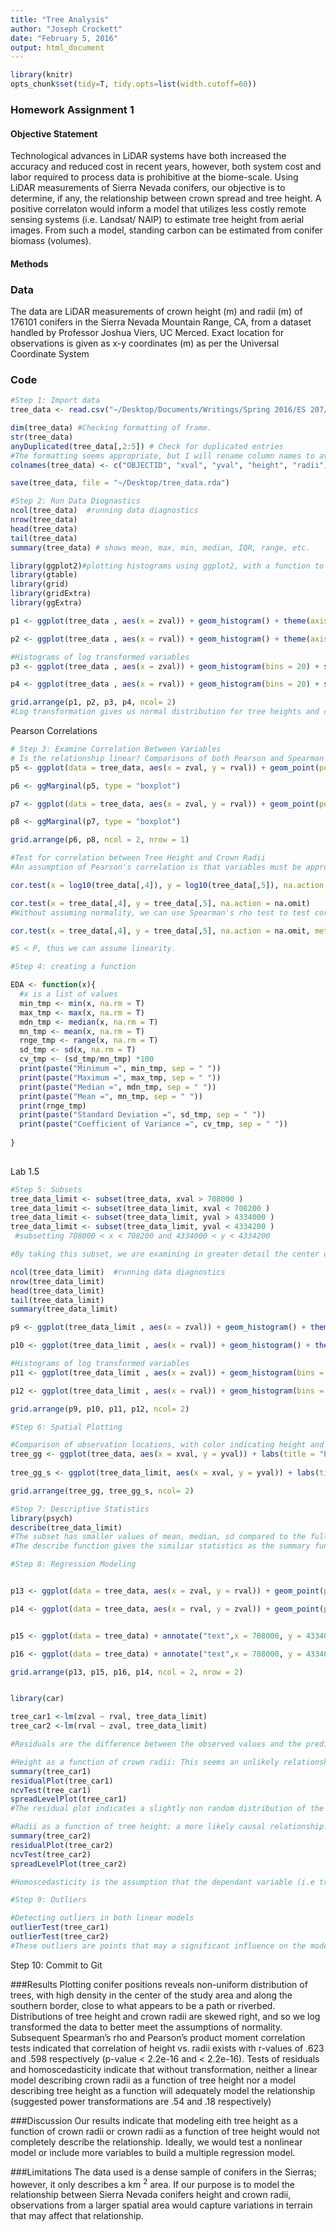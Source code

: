 ```yaml
---
title: "Tree Analysis"
author: "Joseph Crockett"
date: "February 5, 2016"
output: html_document
---
```

```r
library(knitr)
opts_chunk$set(tidy=T, tidy.opts=list(width.cutoff=60))
```
### Homework Assignment 1

#### Objective Statement
Technological advances in LiDAR systems have both increased the accuracy and reduced cost in recent years, however, both system cost and labor required to process data is prohibitive at the biome-scale.  Using LiDAR measurements of Sierra Nevada conifers, our objective is to determine, if any, the relationship between crown spread and tree height.  A positive correlaton would inform a model that utilizes less costly remote sensing systems (i.e. Landsat/ NAIP) to estimate tree height from aerial images.  From such a model, standing carbon can be estimated from conifer biomass (volumes).

#### Methods


### Data

The data are LiDAR measurements of crown height (m) and radii (m) of 176101 conifers in the Sierra Nevada Mountain Range, CA, from a dataset handled by Professor Joshua Viers, UC Merced. Exact location for observations is given as x-y coordinates (m) as per the Universal Coordinate System

### Code

```r
#Step 1: Import data
tree_data <- read.csv("~/Desktop/Documents/Writings/Spring 2016/ES 207/Labs/Lab1/Trees.csv", header = T)  #load LiDAR tree measurements into local environment data frame 

dim(tree_data) #Checking formatting of frame.
str(tree_data)
anyDuplicated(tree_data[,2:5]) # Check for duplicated entries
#The formatting seems appropriate, but I will rename column names to avoid conflicts.
colnames(tree_data) <- c("OBJECTID", "xval", "yval", "height", "radii")

save(tree_data, file = "~/Desktop/tree_data.rda")
```


```r

#Step 2: Run Data Diognastics
ncol(tree_data)  #running data diagnostics
nrow(tree_data)
head(tree_data)
tail(tree_data)
summary(tree_data) # shows mean, max, min, median, IQR, range, etc. 

library(ggplot2)#plotting histograms using ggplot2, with a function to plot multiple graphs
library(gtable)
library(grid)
library(gridExtra)
library(ggExtra)

p1 <- ggplot(tree_data , aes(x = zval)) + geom_histogram() + theme(axis.text.x =  element_blank()) + ggtitle("Tree Heights (m)")

p2 <- ggplot(tree_data , aes(x = rval)) + geom_histogram() + theme(axis.title.y = element_blank()) + ggtitle("Crown Radii (m)")

#Histograms of log transformed variables
p3 <- ggplot(tree_data , aes(x = zval)) + geom_histogram(bins = 20) + scale_x_log10() + labs(title = "Tree Heights)", x = "log10 z(m)", size = .5)

p4 <- ggplot(tree_data , aes(x = rval)) + geom_histogram(bins = 20) + scale_x_log10()+ theme(axis.title.y = element_blank()) +labs(title = "Crown Radii", x = "log10 r(m)", size = .5)

grid.arrange(p1, p2, p3, p4, ncol= 2)
#Log transformation gives us normal distribution for tree heights and crown radii.
```


Pearson Correlations
```r
# Step 3: Examine Correlation Between Variables
# Is the relationship linear? Comparisons of both Pearson and Spearman's rho can reveal linear vs monotonic relationships.
p5 <- ggplot(data = tree_data, aes(x = zval, y = rval)) + geom_point(position = "jitter", size = .5) + geom_smooth(method = glm)+ labs( title = "Tree Height vs. Crown Radii", x = "Tree Height (m)", y = "Crown Radii (m)")

p6 <- ggMarginal(p5, type = "boxplot")

p7 <- ggplot(data = tree_data, aes(x = zval, y = rval)) + geom_point(position = "jitter", size = .5) + geom_smooth(method = glm) + scale_x_log10() + labs( title = "Transformed Tree Height vs. Crown Radii", x = "Tree Height log10(m)", y = "Crown Radii log10(m)")

p8 <- ggMarginal(p7, type = "boxplot")

grid.arrange(p6, p8, ncol = 2, nrow = 1)

#Test for correlation between Tree Height and Crown Radii
#An assumption of Pearson's correlation is that variables must be approximately normally distributed, so log transformation will ensure that this assumption is held.

cor.test(x = log10(tree_data[,4]), y = log10(tree_data[,5]), na.action = na.omit)

cor.test(x = tree_data[,4], y = tree_data[,5], na.action = na.omit)
#Without assuming normality, we can use Spearman's rho test to test correlation between non-parametric variables

cor.test(x = tree_data[,4], y = tree_data[,5], na.action = na.omit, method = "spearman")

#S < P, thus we can assume linearity.
```


```r
#Step 4: creating a function

EDA <- function(x){
  #x is a list of values
  min_tmp <- min(x, na.rm = T)
  max_tmp <- max(x, na.rm = T)
  mdn_tmp <- median(x, na.rm = T)
  mn_tmp <- mean(x, na.rm = T)
  rnge_tmp <- range(x, na.rm = T)
  sd_tmp <- sd(x, na.rm = T)
  cv_tmp <- (sd_tmp/mn_tmp) *100
  print(paste("Minimum =", min_tmp, sep = " "))
  print(paste("Maximum =", max_tmp, sep = " "))
  print(paste("Median =", mdn_tmp, sep = " "))
  print(paste("Mean =", mn_tmp, sep = " "))
  print(rnge_tmp)
  print(paste("Standard Deviation =", sd_tmp, sep = " "))
  print(paste("Coefficient of Variance =", cv_tmp, sep = " "))   
  
}
      
```

Lab 1.5

```r
#Step 5: Subsets
tree_data_limit <- subset(tree_data, xval > 708000 )
tree_data_limit <- subset(tree_data_limit, xval < 708200 )
tree_data_limit <- subset(tree_data_limit, yval > 4334000 )
tree_data_limit <- subset(tree_data_limit, yval < 4334200 )
 #subsetting 708000 < x < 708200 and 4334000 < y < 4334200

#By taking this subset, we are examining in greater detail the center of the study area, where we earlier noted a greater concentration of observations.

ncol(tree_data_limit)  #running data diagnostics
nrow(tree_data_limit)
head(tree_data_limit)
tail(tree_data_limit)
summary(tree_data_limit)

p9 <- ggplot(tree_data_limit , aes(x = zval)) + geom_histogram() + theme(axis.text.x =  element_blank()) + ggtitle("Tree Heights (m)")

p10 <- ggplot(tree_data_limit , aes(x = rval)) + geom_histogram() + theme(axis.title.y = element_blank()) + ggtitle("Crown Radii (m)")

#Histograms of log transformed variables
p11 <- ggplot(tree_data_limit , aes(x = zval)) + geom_histogram(bins = 20) + scale_x_log10() + labs(title = "Tree Heights)", x = "log10 z(m)", size = .5)

p12 <- ggplot(tree_data_limit , aes(x = rval)) + geom_histogram(bins = 20) + scale_x_log10()+ theme(axis.title.y = element_blank()) +labs(title = "Crown Radii", x = "log10 r(m)", size = .5)

grid.arrange(p9, p10, p11, p12, ncol= 2)

```

```r
#Step 6: Spatial Plotting

#Comparison of observation locations, with color indicating height and dot size indicating crown radii
tree_gg <- ggplot(tree_data, aes(x = xval, y = yval)) + labs(title = "Position of Sierra Nevada Conifers, LiDAR Scan", x = NULL, y = NULL) + theme_bw() + geom_point(aes(size = rval, color = zval), alpha = 9/10, position = "jitter")
                                                                
tree_gg_s <- ggplot(tree_data_limit, aes(x = xval, y = yval)) + labs(title = "Position of Sierra Nevada Conifers, LiDAR Scan, Subset", x = NULL, y = NULL) + theme_bw()  + geom_point(aes(size = rval, color = zval), alpha = 9/10, position = "jitter")

grid.arrange(tree_gg, tree_gg_s, ncol= 2)
```

```r
#Step 7: Descriptive Statistics
library(psych)
describe(tree_data_limit)
#The subset has smaller values of mean, median, sd compared to the full dataset.  Standard error has increased.  The minimum conifer height is the same in the subset, but maximum height and minimum and maximum crown radii have contracted.
#The describe function gives the similiar statistics as the summary function (min, max, etc.), and includes skew, kurtosis, standard deviation, standard error, trimmed mean (dropped top and bottom percentage), and absolute deviation from the median.  Describe does not include the quartiles as summary does.
```
```r
#Step 8: Regression Modeling


p13 <- ggplot(data = tree_data, aes(x = zval, y = rval)) + geom_point(position = "jitter", size = .5) + geom_smooth(method = lm)+ labs( title = "Tree Height vs. Crown Radii", x = "Tree Height (m)", y = "Crown Radii (m)")

p14 <- ggplot(data = tree_data, aes(x = rval, y = zval)) + geom_point(position = "jitter", size = .5) + geom_smooth(method = lm)+ labs( title = "Crown Radii vs. Tree Height", x = "Crown Radii (m)", y = "Tree Height (m)")


p15 <- ggplot(data = tree_data) + annotate("text",x = 708000, y = 4334000, label = "RVAL", size = 12) + theme_bw() + theme(axis.title = element_blank(), axis.ticks = element_blank(), axis.text.y = element_blank(), axis.text.x = element_blank()) 

p16 <- ggplot(data = tree_data) + annotate("text",x = 708000, y = 4334000, label = "ZVAL", size = 12) + theme_bw() + theme(axis.title = element_blank(), axis.ticks = element_blank(), axis.text.y = element_blank(), axis.text.x = element_blank()) 

grid.arrange(p13, p15, p16, p14, ncol = 2, nrow = 2)


library(car)

tree_car1 <-lm(zval ~ rval, tree_data_limit)
tree_car2 <-lm(rval ~ zval, tree_data_limit)

#Residuals are the difference between the observed values and the predicted values, i.e between the linear model we predicted and the observation at that x value.  

#Height as a function of crown radii: This seems an unlikely relationship, though useful if our purpose is to model biomass using radii
summary(tree_car1)
residualPlot(tree_car1)
ncvTest(tree_car1)
spreadLevelPlot(tree_car1)
#The residual plot indicates a slightly non random distribution of the residuals.  Without transformation of the variables, a linear model may not be applicable.

#Radii as a function of tree height: a more likely causal relationship.
summary(tree_car2)
residualPlot(tree_car2)
ncvTest(tree_car2)
spreadLevelPlot(tree_car2)

#Homoscedasticity is the assumption that the dependant variable (i.e tree height) influences with similar variance the independent variable across the range of values. As we can see, our subsetted data (comparable to the full dataset), do not exhibit full homoscedascity, and the spread level plot suggests a power transformation to rectify this.

```
```r
#Step 9: Outliers

#Detecting outliers in both linear models
outlierTest(tree_car1)
outlierTest(tree_car2)
#These outliers are points that may a significant influence on the model despite their abnormal distance from other observations.  The outliers in the data could be explained by equipment error; strong resource competetion in an area resulting in tall trees with narrow crowns; little resource competition resulting in wide crowns and relatively short trunks; differences in tree species; or conifers that suffered some sort of disturbance that reduced crown radii or height
```

Step 10: Commit to Git

###Results
Plotting conifer positions reveals non-uniform distribution of trees, with high density in the center of the study area and along the southern border, close to what appears to be a path or riverbed. Distributions of tree height and crown radii are skewed right, and so we log transformed the data to better meet the assumptions of normality. Subsequent  Spearman's rho and Pearson's product moment correlation tests indicated that correlation of height vs. radii exists with r-values of .623 and .598 respectively (p-value < 2.2e-16 and < 2.2e-16).  Tests of residuals and homoscedasticity indicate that without transformation, neither a linear model describing crown radii as a function of tree height nor a model describing tree height as a function will adequately model the relationship (suggested power transformations are .54 and .18 respectively)

###Discussion
Our results indicate that modeling eith tree height as a function of crown radii or crown radii as a function of tree height would not completely describe the relationship.  Ideally, we would test a nonlinear model or include more variables to build a multiple regression model.  


###Limitations
The data used is a dense sample of conifers in the Sierras; however, it only describes a km ^2^ area.  If our purpose is to model the relationship between Sierra Nevada conifers height and crown radii, observations from a larger spatial area would capture variations in terrain that may affect that relationship.
